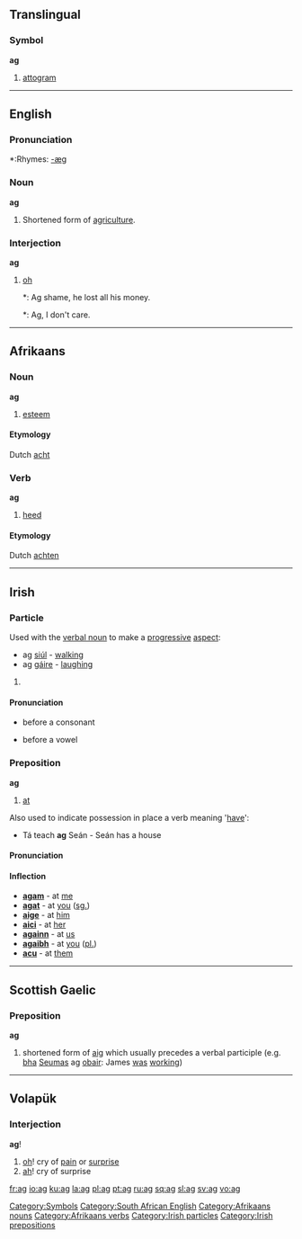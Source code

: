 {{see|Ag|AG|-ag|.ag|åg}}
==Translingual==

===Symbol===
'''ag'''

# [[attogram]]

[[Category:Symbols]]

----

==English==

===Pronunciation===
*:Rhymes: [[Rhymes:English:-æɡ|-æɡ]]

===Noun===
'''ag'''

# {{context|jargon}} Shortened form of [[agriculture]].

===Interjection===
'''ag'''

# {{context|South African}} [[oh]]
#*: Ag shame, he lost all his money.
#*: Ag, I don't care.

[[Category:South African English]]

----

==Afrikaans==

===Noun===
'''ag'''

# [[esteem]]

====Etymology====
{{rfc-level|Etymology not at level 3}}
Dutch [[acht]]

===Verb===
'''ag'''

# [[heed]]

====Etymology====
Dutch [[achten]]

[[Category:Afrikaans nouns]]
[[Category:Afrikaans verbs]]

----

==Irish==

===Particle===
Used with the [[verbal noun]] to make a [[progressive]] [[aspect]]:
*ag [[siúl]] - [[walk]]ing
*ag [[gáire]] - [[laugh]]ing

# {{defn|Irish}}

====Pronunciation====
*{{IPA|[ə]}} before a consonant
*{{IPA|[əg]}} before a vowel

===Preposition===
'''ag'''

# [[at]]

Also used to indicate possession in place a verb meaning '[[have]]':
*Tá teach '''ag''' Seán - Seán has a house

====Pronunciation====
{{IPA|[egʲ]}}

====Inflection====
*'''[[agam]]''' - at [[me]]
*'''[[agat]]''' - at [[you]] ([[singular|sg.]])
*'''[[aige]]''' - at [[him]]
*'''[[aici]]''' - at [[her]]
*'''[[againn]]''' - at [[us]]
*'''[[agaibh]]''' - at [[you]] ([[plural|pl.]])
*'''[[acu]]''' - at [[them]]

[[Category:Irish particles]]
[[Category:Irish prepositions]]

----

==Scottish Gaelic==

===Preposition===
'''ag'''

# shortened form of [[aig]] which usually precedes a verbal participle (e.g. [[bha]] [[Seumas]] ag [[obair]]: James [[was]] [[working]])

----

==Volapük==

===Interjection===
'''ag'''!

# [[oh]]! cry of [[pain]] or [[surprise]]
# [[ah]]! cry of surprise

[[fr:ag]]
[[io:ag]]
[[ku:ag]]
[[la:ag]]
[[pl:ag]]
[[pt:ag]]
[[ru:ag]]
[[sq:ag]]
[[sl:ag]]
[[sv:ag]]
[[vo:ag]]